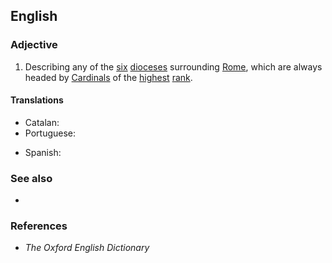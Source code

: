 ==English==

===Adjective===
{{en-adj|-}}

# {{lb|en|Roman Catholicism}} Describing any of the [[six]] [[diocese]]s surrounding [[Rome]], which are always headed by [[cardinal|Cardinals]] of the [[high#Adjective|highest]] [[rank]].

====Translations====
{{trans-top|describing any of the six dioceses surrounding Rome}}
* Catalan: {{t|ca|suburbicari}}
* Portuguese: {{t|pt|suburbicário}}
{{trans-mid}}
* Spanish: {{t|es|suburbicario}}
{{trans-bottom}}

===See also===
* {{l|en|suffragan}}

===References===
* ''The Oxford English Dictionary''